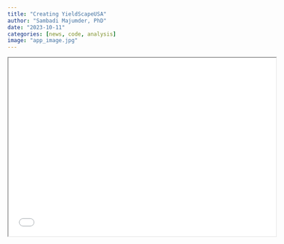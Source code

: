 ```yaml
---
title: "Creating YieldScapeUSA"
author: "Sambadi Majumder, PhD"
date: "2023-10-11"
categories: [news, code, analysis]
image: "app_image.jpg"
---
```


<iframe src="ext.html" width="600" height="400">

</iframe>
